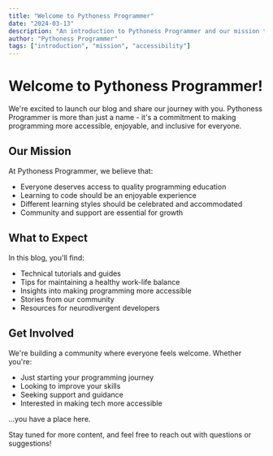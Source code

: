 ```yaml
---
title: "Welcome to Pythoness Programmer"
date: "2024-03-13"
description: "An introduction to Pythoness Programmer and our mission to make programming more accessible and enjoyable for everyone."
author: "Pythoness Programmer"
tags: ["introduction", "mission", "accessibility"]
---
```


# Welcome to Pythoness Programmer!

We're excited to launch our blog and share our journey with you. Pythoness Programmer is more than just a name - it's a commitment to making programming more accessible, enjoyable, and inclusive for everyone.

## Our Mission

At Pythoness Programmer, we believe that:

- Everyone deserves access to quality programming education
- Learning to code should be an enjoyable experience
- Different learning styles should be celebrated and accommodated
- Community and support are essential for growth

## What to Expect

In this blog, you'll find:

- Technical tutorials and guides
- Tips for maintaining a healthy work-life balance
- Insights into making programming more accessible
- Stories from our community
- Resources for neurodivergent developers

## Get Involved

We're building a community where everyone feels welcome. Whether you're:

- Just starting your programming journey
- Looking to improve your skills
- Seeking support and guidance
- Interested in making tech more accessible

...you have a place here.

Stay tuned for more content, and feel free to reach out with questions or suggestions! 